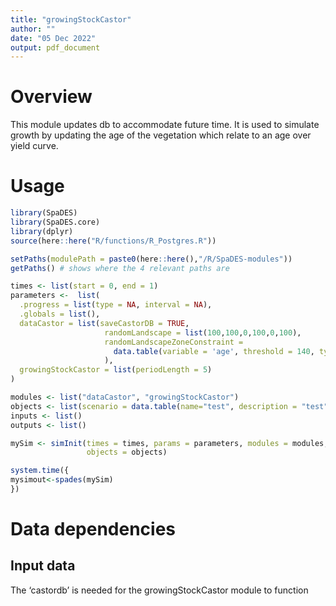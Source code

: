 ```yaml
---
title: "growingStockCastor"
author: ""
date: "05 Dec 2022"
output: pdf_document
---
```


<!--
Copyright 2023 Province of British Columbia
 
Licensed under the Apache License, Version 2.0 (the "License");
you may not use this file except in compliance with the License.
You may obtain a copy of the License at
 
http://www.apache.org/licenses/LICENSE-2.0
 
Unless required by applicable law or agreed to in writing, software distributed under the License is distributed on an "AS IS" BASIS,
WITHOUT WARRANTIES OR CONDITIONS OF ANY KIND, either express or implied.
See the License for the specific language governing permissions and limitations under the License.-->

# Overview

This module updates db to accommodate future time. It is used to simulate growth by updating the age of the vegetation which relate to an age over yield curve.

# Usage

```r
library(SpaDES)
library(SpaDES.core)
library(dplyr)
source(here::here("R/functions/R_Postgres.R"))

setPaths(modulePath = paste0(here::here(),"/R/SpaDES-modules"))
getPaths() # shows where the 4 relevant paths are

times <- list(start = 0, end = 1)
parameters <-  list(
  .progress = list(type = NA, interval = NA),
  .globals = list(),
  dataCastor = list(saveCastorDB = TRUE,
                     randomLandscape = list(100,100,0,100,0,100),
                     randomLandscapeZoneConstraint = 
                       data.table(variable = 'age', threshold = 140, type = 'ge', percentage = 20)
                     ),
  growingStockCastor = list(periodLength = 5)
)

modules <- list("dataCastor", "growingStockCastor")
objects <- list(scenario = data.table(name="test", description = "test"))
inputs <- list()
outputs <- list()

mySim <- simInit(times = times, params = parameters, modules = modules,
                 objects = objects)

system.time({
mysimout<-spades(mySim)
})
```


# Data dependencies

## Input data

The 'castordb' is needed for the growingStockCastor module to function




